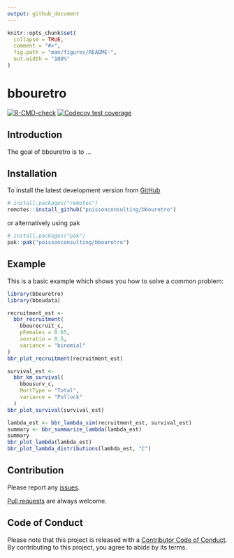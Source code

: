 ```yaml
---
output: github_document
---
```


<!-- README.md is generated from README.Rmd. Please edit that file -->

```r
knitr::opts_chunk$set(
  collapse = TRUE,
  comment = "#>",
  fig.path = "man/figures/README-",
  out.width = "100%"
)
```

# bbouretro

<!-- badges: start -->
[![R-CMD-check](https://github.com/poissonconsulting/bbouretro/actions/workflows/R-CMD-check.yaml/badge.svg)](https://github.com/poissonconsulting/bbouretro/actions/workflows/R-CMD-check.yaml)
[![Codecov test coverage](https://codecov.io/gh/poissonconsulting/bbouretro/branch/main/graph/badge.svg)](https://app.codecov.io/gh/poissonconsulting/bbouretro?branch=main)
<!-- badges: end -->

## Introduction
The goal of bbouretro is to ...

## Installation

To install the latest development version from [GitHub](https://github.com/poissonconsulting/bbouretro)

```r
# install.packages("remotes")
remotes::install_github("poissonconsulting/bbouretro")
```

or alternatively using pak

```r
# install.packages("pak")
pak::pak("poissonconsulting/bbouretro")
```

## Example

This is a basic example which shows you how to solve a common problem:

```r
library(bbouretro)
library(bboudata)

recruitment_est <- 
  bbr_recruitment(
    bbourecruit_c, 
    pFemales = 0.65, 
    sexratio = 0.5, 
    variance = "binomial"
)
bbr_plot_recruitment(recruitment_est)

survival_est <- 
  bbr_km_survival(
    bbousurv_c,
    MortType = "Total", 
    variance = "Pollock"
  )
bbr_plot_survival(survival_est)

lambda_est <- bbr_lambda_sim(recruitment_est, survival_est)
summary <- bbr_summarize_lambda(lambda_est)
summary
bbr_plot_lambda(lambda_est)
bbr_plot_lambda_distributions(lambda_est, "C")
```

## Contribution

Please report any [issues](https://github.com/poissonconsulting/bbouretro/issues).

[Pull requests](https://github.com/poissonconsulting/bbouretro/pulls) are always welcome.

## Code of Conduct

Please note that this project is released with a [Contributor Code of Conduct](https://contributor-covenant.org/version/2/0/CODE_OF_CONDUCT.html). 
By contributing to this project, you agree to abide by its terms.
